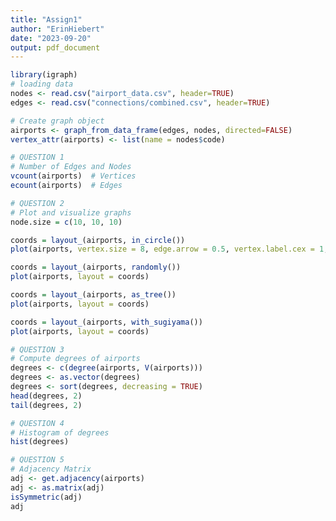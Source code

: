 ```yaml
---
title: "Assign1"
author: "ErinHiebert"
date: "2023-09-20"
output: pdf_document
---
```


```R
library(igraph)
# loading data
nodes <- read.csv("airport_data.csv", header=TRUE)
edges <- read.csv("connections/combined.csv", header=TRUE)

# Create graph object
airports <- graph_from_data_frame(edges, nodes, directed=FALSE)
vertex_attr(airports) <- list(name = nodes$code)

# QUESTION 1
# Number of Edges and Nodes
vcount(airports)  # Vertices
ecount(airports)  # Edges

# QUESTION 2
# Plot and visualize graphs
node.size = c(10, 10, 10)

coords = layout_(airports, in_circle())
plot(airports, vertex.size = 8, edge.arrow = 0.5, vertex.label.cex = 1, layout = coords)

coords = layout_(airports, randomly())
plot(airports, layout = coords)

coords = layout_(airports, as_tree())
plot(airports, layout = coords)

coords = layout_(airports, with_sugiyama())
plot(airports, layout = coords)

# QUESTION 3
# Compute degrees of airports
degrees <- c(degree(airports, V(airports)))
degrees <- as.vector(degrees)
degrees <- sort(degrees, decreasing = TRUE)
head(degrees, 2)
tail(degrees, 2)

# QUESTION 4
# Histogram of degrees
hist(degrees)

# QUESTION 5
# Adjacency Matrix
adj <- get.adjacency(airports)
adj <- as.matrix(adj)
isSymmetric(adj)
adj

```
